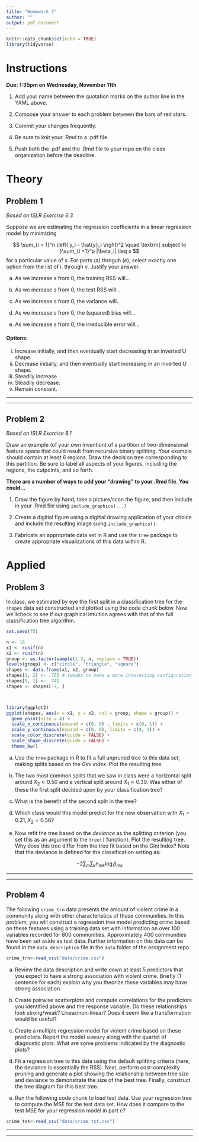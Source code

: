 ```yaml
---
title: "Homework 7"
author: ""
output: pdf_document
---
```


```r
knitr::opts_chunk$set(echo = TRUE)
library(tidyverse)
```

# Instructions

**Due: 1:35pm on Wednesday, November 11th**

1. Add your name between the quotation marks on the author line in the YAML above.

2. Compose your answer to each problem between the bars of red stars.

3. Commit your changes frequently.

4. Be sure to knit your .Rmd to a .pdf file.

5. Push both the .pdf and the .Rmd file to your repo on the class organization before the deadline.


# Theory

## Problem 1
*Based on ISLR Exercise 6.3*

Suppose we are estimating the regression coefficients in a linear regression model by minimizing

$$
\sum_{i = 1}^n \left( y_i - \hat{y}_i \right)^2 \quad \textrm{ subject to }\sum_{i =1}^p |\beta_i| \leq s
$$
for a particular value of $s$. For parts (a) throguh (e), select exactly one option from the list of i. through v. Justify your answer.


a. As we increase s from 0, the training RSS will...

b. As we increase s from 0, the test RSS will...

c. As we increase s from 0, the variance will..

d. As we increase s from 0, the (squared) bias will...

e. As we increase s from 0, the irreducible error will...

#### Options:

i. Increase initially, and then eventually start decreasing in an inverted U shape.
ii. Decrease initially, and then eventually start increasing in an inverted U shape.
iii. Steadily increase
iv. Steadily decrease.
v. Remain constant.

*************************************************




*************************************************

## Problem 2
*Based on ISLR Exercise 8.1*

Draw an example (of your own invention) of a partition of two-dimensional feature space that could result from recursive binary splitting. Your example should contain at least 6 regions. Draw the decision tree corresponding to this partition. Be sure to label all aspects of your figures, including the regions, the cutpoints, and so forth.

**There are a number of ways to add your "drawing" to your .Rmd file. You could...**

1. Draw the figure by hand, take a picture/scan the figure, and then include in your .Rmd file using `include_graphics(...)`

2. Create a digitial figure using a digitial drawing application of your choice and include the resulting image suing `include_graphics()`.

3. Fabricate an appropriate data set in R and use the `tree` package to create appropriate visualizations of this data within R.

# Applied

## Problem 3

In class, we estimated by eye the first split in a classification tree for the `shapes` data set constructed and plotted using the code chunk below. Now we'llcheck to see if our graphical intuition agrees with that of the full classification tree algorithm.

```r
set.seed(75)

n <- 16
x1 <- runif(n)
x2 <- runif(n)
group <- as.factor(sample(1:3, n, replace = TRUE))
levels(group) <- c("circle", "triangle", "square")
shapes <- data.frame(x1, x2, group)
shapes[1, 2] <- .765 # tweaks to make a more interesting configuration
shapes[9, 1] <- .741
shapes <- shapes[-7, ]



library(ggplot2)
ggplot(shapes, aes(x = x1, y = x2, col = group, shape = group)) +
  geom_point(size = 4) +
  scale_x_continuous(expand = c(0, 0) , limits = c(0, 1)) +
  scale_y_continuous(expand = c(0, 0), limits = c(0, 1)) +
  scale_color_discrete(guide = FALSE) +
  scale_shape_discrete(guide = FALSE) +
  theme_bw()
```

a. Use the `tree` package in R to fit a full unpruned tree to this data set, making splits based on the *Gini index*. Plot the resulting tree.

b. The two most common splits that we saw in class were a horizontal split around $X_2 \approx 0.50$ and a vertical split around $X_1 \approx 0.30$. Was either of these the first split decided upon by your classification tree?

c. What is the benefit of the second split in the tree?

d. Which class would this model predict for the new observation with $X_1 = 0.21, X_2 = 0.56$?

e. Now refit the tree based on the *deviance* as the splitting criterion (you set this as an argument to the `tree()` function). Plot the resulting tree. Why does this tree differ from the tree fit based on the Gini Index? Note that the deviance is defined for the classification setting as:

$$ -2 \sum_m \sum_k n_{mk} \log \hat{p}_{mk}$$

*************************************************




*************************************************


## Problem 4

The following `crime_trn` data presents the amount of violent crime in a community along with other characteristics of those communities. In this problem, you will construct a regression tree model predicting crime based on these features using a training data set with information on over 100 variables recorded for 800 communities. Approximately 400 communities have been set aside as test data. Further information on this data can be found in the `data description` file in the `data` folder of the assignment repo.

```r
crime_trn<-read_csv("data/crime.csv")
```

a. Review the data description and write down at least 5 predictors that you expect to have a strong association with violent crime. Briefly (1 sentence for each) explain why you theorize these variables may have strong association.

b. Create pairwise scatterplots and compute correlations for the predictors you identified above and the response variable. Do these relationships look strong/weak? Linear/non-linear? Does it seem like a transformation would be useful? 

c. Create a multiple regression model for violent crime based on these predictors. Report the model `summary` along with the quartet of diagnostic plots. What are some problems indicated by the diagnostic plots?


d. Fit a regression tree to this data using the default splitting criteria (here, the deviance is essentially the RSS). Next, perform cost-complexity pruning and generate a plot showing the relationship between tree size and deviance to demonstrate the size of the best tree. Finally, construct the tree diagram for this best tree.

e. Run the following code chunk to load test data. Use your regression tree to compute the MSE for the test data set. How does it compare to the test MSE for your regression model in part c?

```r
crime_tst<-read_csv("data/crime_tst.csv")
```

*************************************************




*************************************************
